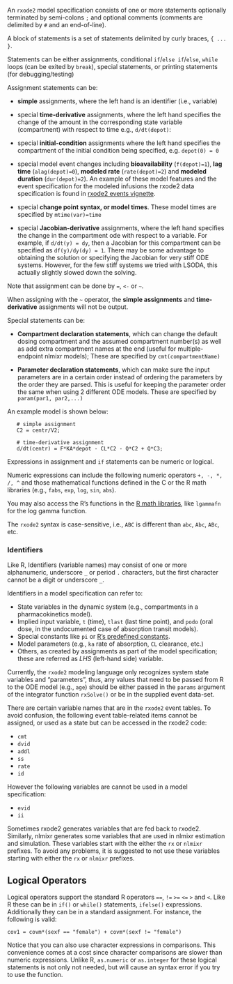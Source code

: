 An `rxode2` model specification consists of one or more 
statements optionally terminated by semi-colons `;` and
optional comments (comments are delimited by `#` and an 
end-of-line). 

A block of statements is a set of statements delimited by
curly braces, `{ ... }`.

Statements can be either assignments, conditional `if`/`else
if`/`else`, `while` loops (can be exited by `break`), special
statements, or printing statements (for debugging/testing)

Assignment statements can be:

- **simple** assignments, where the left hand is an identifier (i.e.,
  variable)
  
- special **time-derivative** assignments, where the left hand
  specifies the change of the amount in the corresponding state
  variable (compartment) with respect to time e.g., `d/dt(depot)`:
  
- special **initial-condition** assignments where the left hand
  specifies the compartment of the initial condition being specified,
  e.g. `depot(0) = 0`
  
- special model event changes including **bioavailability**
  (`f(depot)=1`), **lag time** (`alag(depot)=0`), **modeled rate**
  (`rate(depot)=2`) and **modeled duration** (`dur(depot)=2`). An
  example of these model features and the event specification for the
  modeled infusions the rxode2 data specification is found in [rxode2
  events vignette](https://nlmixr2.github.io/rxode2/articles/rxode2-event-types.html).
  
- special **change point syntax, or model times**.  These model times are
  specified by `mtime(var)=time`
  
- special **Jacobian-derivative** assignments, where the left hand
  specifies the change in the compartment ode with respect to a
  variable.  For example, if `d/dt(y) = dy`, then a Jacobian for this
  compartment can be specified as `df(y)/dy(dy) = 1`.  There may be
  some advantage to obtaining the solution or specifying the Jacobian
  for very stiff ODE systems.  However, for the few stiff systems we
  tried with LSODA, this actually slightly slowed down the solving.
  
Note that assignment can be done by `=`, `<-` or `~`.

When assigning with the `~` operator, the **simple
assignments** and **time-derivative** assignments will not be output.

Special statements can be:

- **Compartment declaration statements**, which can change the default
  dosing compartment and the assumed compartment number(s) as well as
  add extra compartment names at the end (useful for multiple-endpoint
  nlmixr models); These are specified by `cmt(compartmentName)`
  
- **Parameter declaration statements**, which can make sure the input
  parameters are in a certain order instead of ordering the parameters
  by the order they are parsed.  This is useful for keeping the
  parameter order the same when using 2 different ODE models.  These
  are specified by `param(par1, par2,...)`


An example model is shown below:

```
   # simple assignment
   C2 = centr/V2;

   # time-derivative assignment
   d/dt(centr) = F*KA*depot - CL*C2 - Q*C2 + Q*C3; 
```

Expressions in assignment and `if` statements can be numeric or logical.

Numeric expressions can include the following numeric operators `+, -,
*, /, ^` and those mathematical functions defined in the C or the R
math libraries (e.g., `fabs`, `exp`, `log`, `sin`, `abs`).

You may also access the R's functions in the [R math
libraries](https://cran.r-project.org/doc/manuals/r-release/R-exts.html#Numerical-analysis-subroutines),
like `lgammafn` for the log gamma function.

The `rxode2` syntax is case-sensitive, i.e., `ABC` is different 
than `abc`, `Abc`, `ABc`, etc.

### Identifiers

Like R, Identifiers (variable names) may consist of one or more alphanumeric,
underscore `_` or period `.` characters, but the first character
cannot be a digit or underscore `_`.

Identifiers in a model specification can refer to:

* State variables in the dynamic system (e.g., compartments in a
  pharmacokinetics model).
* Implied input variable, `t` (time), `tlast` (last time point), and 
  `podo` (oral dose, in the undocumented case of absorption transit 
   models).
* Special constants like `pi` or
  [R's predefined constants](https://cran.r-project.org/doc/manuals/r-release/R-exts.html#Mathematical-constants).
* Model parameters (e.g., `ka` rate of absorption, `CL` clearance, etc.)
* Others, as created by assignments as part of the model specification;
  these are referred as *LHS* (left-hand side) variable.

Currently, the `rxode2` modeling language only recognizes system state
variables and "parameters", thus, any values that need to be passed
from R to the ODE model (e.g., `age`) should be either passed in the
`params` argument of the integrator function `rxSolve()` or be in the
supplied event data-set.

There are certain variable names that are in the `rxode2` event tables.
To avoid confusion, the following event table-related items cannot be
assigned, or used as a state but can be accessed in the rxode2 code:

 - `cmt`
 - `dvid`
 - `addl`
 - `ss`
 - `rate`
 - `id`
 
However the following variables are cannot be used in a model specification:

 - `evid`
 - `ii`

Sometimes rxode2 generates variables that are fed back to rxode2.
Similarly, nlmixr generates some variables that are used in nlmixr
estimation and simulation.  These variables start with the either the
`rx` or `nlmixr` prefixes.  To avoid any problems, it is suggested to
not use these variables starting with either the `rx` or `nlmixr`
prefixes.

## Logical Operators

Logical operators support the standard R operators `==`, `!=` `>=`
`<=` `>` and `<`.  Like R these can be in `if()` or `while()`
statements, `ifelse()` expressions.  Additionally they can be in a
standard assignment.  For instance, the following is valid:

```
cov1 = covm*(sexf == "female") + covm*(sexf != "female")
```

Notice that you can also use character expressions in comparisons.
This convenience comes at a cost since character comparisons are
slower than numeric expressions.  Unlike R, `as.numeric` or
`as.integer` for these logical statements is not only not needed, but
will cause an syntax error if you try to use the function.

